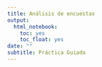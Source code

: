 ```yaml
---
title: Análisis de encuestas
output:
  html_notebook:
    toc: yes
    toc_float: yes
date: ""
subtitle: Práctica Guiada
---
```


